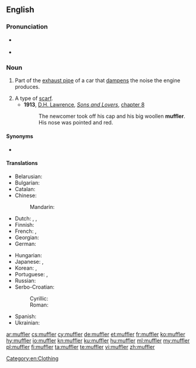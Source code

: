 ==English==

===Pronunciation===
* {{a|US}} {{IPA|/ˈmʌflɚ/|lang=en}}
* {{audio|en-us-muffler.ogg|Audio (US)|lang=en}}

===Noun===
{{en-noun}}

# {{label|en|US}} Part of the [[exhaust pipe]] of a car that [[dampen]]s the noise the engine produces.
# A type of [[scarf]].
#* '''1913''', [[w:D. H. Lawrence|D.H. Lawrence]], ''[[s:Sons_and_Lovers|Sons and Lovers]]'', [[s:Sons and Lovers/Chapter VIII|chapter 8]]
#*: The newcomer took off his cap and his big woollen '''muffler'''. His nose was pointed and red.

====Synonyms====
* {{sense|part of exhaust pipe}} {{l|en|silencer}}

====Translations====
{{trans-top|part of exhaust pipe}}
* Belarusian: {{t|be|глушы́цель|m|sc=Cyrl}}
* Bulgarian: {{t|bg|заглуши́тел|m|sc=Cyrl}}
* Catalan: {{t|ca|silenciador|m}}
* Chinese:
*: Mandarin: {{t+|cmn|消音器|tr=xiāoyīnqì|sc=Hani}}
* Dutch: {{t+|nl|knalpot|m}}, {{t+|nl|demper|m}}, {{t|nl|knalpijp|f}}
* Finnish: {{t+|fi|äänenvaimennin}}
* French: {{t+|fr|pot d'échappement|m}}, {{t|fr|silencieux d'échappement|m}}
* Georgian: {{t|ka|მაყუჩი|sc=Geor}}
* German: {{t+|de|Schalldämpfer|m}}
{{trans-mid}}
* Hungarian: {{t+|hu|hangtompító}}
* Japanese: {{t|ja|マフラー|tr=mafurā}}, {{t|ja|消音器|tr=しょうおんき, shōonki|sc=Jpan}}
* Korean: {{t|ko|머플러|sc=Kore}}, {{t|ko|소음기|sc=Kore}}
* Portuguese: {{t+|pt|silencioso|m}}, {{t+|pt|silenciador|m}}
* Russian: {{t+|ru|глуши́тель|m}}
* Serbo-Croatian:
*: Cyrillic: {{t|sh|ауспух|m}}
*: Roman: {{t|sh|auspuh|m}}
* Spanish: {{t|es|silenciador|m}}
* Ukrainian: {{t|uk|глушни́к|m|sc=Cyrl}}
{{trans-bottom}}

{{trans-see|scarf}}

[[Category:en:Clothing]]

[[ar:muffler]]
[[cs:muffler]]
[[cy:muffler]]
[[de:muffler]]
[[et:muffler]]
[[fr:muffler]]
[[ko:muffler]]
[[hy:muffler]]
[[io:muffler]]
[[kn:muffler]]
[[ku:muffler]]
[[hu:muffler]]
[[ml:muffler]]
[[my:muffler]]
[[pl:muffler]]
[[fi:muffler]]
[[ta:muffler]]
[[te:muffler]]
[[vi:muffler]]
[[zh:muffler]]